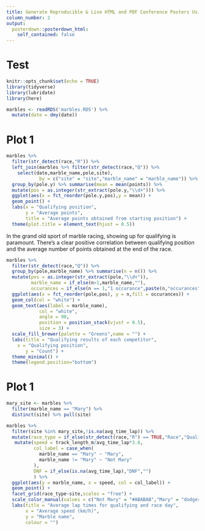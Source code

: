 ```yaml
---
title: Generate Reproducible & Live HTML and PDF Conference Posters Using RMarkdown
column_number: 2
output: 
  posterdown::posterdown_html:
    self_contained: false
---
```



# Test

```r
knitr::opts_chunk$set(echo = TRUE)
library(tidyverse)
library(lubridate)
library(here)

marbles <- readRDS('marbles.RDS') %>% 
  mutate(date = dmy(date))
```

<style>
.vl {
  border-left: 3px solid black;
  left: 50%;
  margin-left: -3px;
}
</style>

<style>
.section h4 {
    break-before: column;
}
</style>


<!-- Why pole is important -->
# Plot 1

```r
marbles %>% 
  filter(str_detect(race,"R")) %>%
  left_join(marbles %>% filter(str_detect(race,"Q")) %>%
    select(date,marble_name,pole,site),
            by = c("site" = "site","marble_name" = "marble_name")) %>% 
  group_by(pole.y) %>% summarise(mean = mean(points)) %>% 
  mutate(pos = as.integer(str_extract(pole.y,"\\d+"))) %>%
  ggplot(aes(x = fct_reorder(pole.y,pos),y = mean)) +
  geom_point() +
  labs(x = "Qualifying position",
       y = "Average points",
       title = "Average points obtained from starting position") +
  theme(plot.title = element_text(hjust = 0.5))
```

In the grand old sport of marble racing, showing up for qualifying is paramount. There's a clear positive correlation between qualifying position and the average number of points obtained at the end of the race.

```r
marbles %>% 
  filter(str_detect(race,"Q")) %>%
  group_by(pole,marble_name) %>% summarise(n = n()) %>% 
  mutate(pos = as.integer(str_extract(pole,"\\d+")),
         marble_name = if_else(n>1,marble_name,""),
         occurances = if_else(n == 1,"1 occurance",paste(n,"occurances"))) %>% 
  ggplot(aes(x = fct_reorder(pole,pos), y = n,fill = occurances)) + 
  geom_col(col = "white") +
  geom_text(aes(label = marble_name),
            col = "white",
            angle = 90,
            position = position_stack(vjust = 0.5),
            size = 3) +
  scale_fill_brewer(palette = "Greens",name = "") +
  labs(title = "Qualifying results of each competitor",
    x = "Qualifying position",
       y = "Count") +
  theme_minimal() +
  theme(legend.position="bottom")
```


<div class="section"></div>

<!-- Qualifying speeds -->
# Plot 1

```r
mary_site <- marbles %>% 
  filter(marble_name == "Mary") %>% 
  distinct(site) %>% pull(site)

marbles %>% 
  filter(site %in% mary_site,!is.na(avg_time_lap)) %>%
  mutate(race_type = if_else(str_detect(race,"R") == TRUE,"Race","Qualification")) %>% 
   mutate(speed = track_length_m/avg_time_lap*3.6,
          col_label = case_when(
            marble_name == "Mary" ~ "Mary",
            marble_name != "Mary" ~ "Not Mary"
          ),
          DNF = if_else(is.na(avg_time_lap),"DNF","")
          ) %>%
  ggplot(aes(y = marble_name, x = speed, col = col_label)) +
  geom_point() + 
  facet_grid(race_type~site,scales = "free") +
  scale_color_manual(values = c("Not Mary" = "#ABABAB","Mary" = "dodgerblue3"))+
  labs(title = "Average lap times for qualifying and race day",
       x = "Average speed (km/h)",
       y = "Marble name",
       colour = "")
```


<!-- Is this unusual? -->

